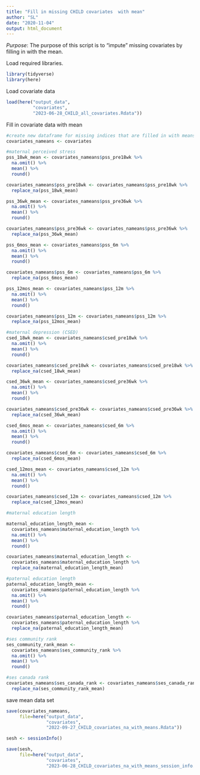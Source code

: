 ```yaml
---
title: "Fill in missing CHILD covariates  with mean"
author: "SL"
date: "2020-11-04"
output: html_document
---
```


*Purpose*: The purpose of this script is to "impute" missing covariates by filling in with the mean. 

Load required libraries.
```r
library(tidyverse)
library(here)
```

Load covariate data
```r
load(here("output_data", 
          "covariates", 
          "2023-06-28_CHILD_all_covariates.Rdata"))
```


Fill in covariate data with mean
```r
#create new dataframe for missing indices that are filled in with means
covariates_nameans <- covariates

#maternal perceived stress
pss_18wk_mean <- covariates_nameans$pss_pre18wk %>%
  na.omit() %>%
  mean() %>% 
  round()

covariates_nameans$pss_pre18wk <- covariates_nameans$pss_pre18wk %>% 
  replace_na(pss_18wk_mean)

pss_36wk_mean <- covariates_nameans$pss_pre36wk %>%
  na.omit() %>%
  mean() %>% 
  round()

covariates_nameans$pss_pre36wk <- covariates_nameans$pss_pre36wk %>% 
  replace_na(pss_36wk_mean)

pss_6mos_mean <- covariates_nameans$pss_6m %>%
  na.omit() %>%
  mean() %>% 
  round()

covariates_nameans$pss_6m <- covariates_nameans$pss_6m %>% 
  replace_na(pss_6mos_mean)

pss_12mos_mean <- covariates_nameans$pss_12m %>%
  na.omit() %>%
  mean() %>% 
  round()

covariates_nameans$pss_12m <- covariates_nameans$pss_12m %>% 
  replace_na(pss_12mos_mean)

#maternal depression (CSED)
csed_18wk_mean <- covariates_nameans$csed_pre18wk %>%
  na.omit() %>%
  mean() %>% 
  round()

covariates_nameans$csed_pre18wk <- covariates_nameans$csed_pre18wk %>% 
  replace_na(csed_18wk_mean)

csed_36wk_mean <- covariates_nameans$csed_pre36wk %>%
  na.omit() %>%
  mean() %>% 
  round()

covariates_nameans$csed_pre36wk <- covariates_nameans$csed_pre36wk %>% 
  replace_na(csed_36wk_mean)

csed_6mos_mean <- covariates_nameans$csed_6m %>%
  na.omit() %>%
  mean() %>% 
  round()

covariates_nameans$csed_6m <- covariates_nameans$csed_6m %>% 
  replace_na(csed_6mos_mean)

csed_12mos_mean <- covariates_nameans$csed_12m %>%
  na.omit() %>%
  mean() %>% 
  round()

covariates_nameans$csed_12m <- covariates_nameans$csed_12m %>% 
  replace_na(csed_12mos_mean)

#maternal education length

maternal_education_length_mean <- 
  covariates_nameans$maternal_education_length %>%
  na.omit() %>%
  mean() %>% 
  round()

covariates_nameans$maternal_education_length <- 
  covariates_nameans$maternal_education_length %>% 
  replace_na(maternal_education_length_mean)

#paternal education length
paternal_education_length_mean <- 
  covariates_nameans$paternal_education_length %>%
  na.omit() %>%
  mean() %>% 
  round()

covariates_nameans$paternal_education_length <- 
  covariates_nameans$paternal_education_length %>% 
  replace_na(paternal_education_length_mean)

#ses community rank
ses_community_rank_mean <- 
  covariates_nameans$ses_community_rank %>%
  na.omit() %>%
  mean() %>% 
  round()

#ses canada rank
covariates_nameans$ses_canada_rank <- covariates_nameans$ses_canada_rank %>% 
  replace_na(ses_community_rank_mean)

```


save mean data set
```r
save(covariates_nameans, 
     file=here("output_data",
               "covariates", 
               "2022-09-27_CHILD_covariates_na_with_means.Rdata"))

sesh <- sessionInfo()

save(sesh, 
     file=here("output_data",
               "covariates", 
               "2023-06-28_CHILD_covariates_na_with_means_session_info.Rdata"))


```